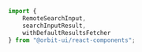```js
import {
    RemoteSearchInput,
    searchInputResult,
    withDefaultResultsFetcher
} from "@orbit-ui/react-components";
```

